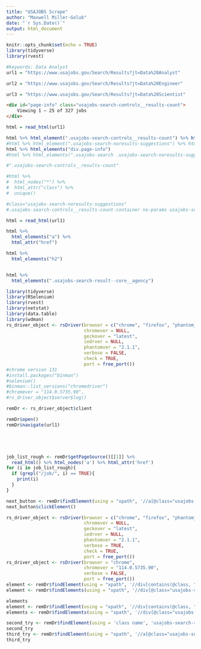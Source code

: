 ```yaml
---
title: "USAJOBS Scrape"
author: "Maxwell Miller-Golub"
date: "`r Sys.Date()`"
output: html_document
---
```


```r
knitr::opts_chunk$set(echo = TRUE)
library(tidyverse)
library(rvest)
```

```r
#keywords: Data Analyst
url1 = "https://www.usajobs.gov/Search/Results?jt=Data%20Analyst"

url2 = "https://www.usajobs.gov/Search/Results?jt=Data%20Engineer"

url3 = "https://www.usajobs.gov/Search/Results?jt=Data%20Scientist"

```


```html
<div id="page-info" class="usajobs-search-controls__results-count">
    Viewing 1 – 25 of 327 jobs
</div>
```

```r
html = read_html(url1)

html %>% html_element(".usajobs-search-controls__results-count") %>% html_text2()
#html %>% html_element(".usajobs-search-noresults-suggestions") %>% html_text2()
html %>% html_elements("div.page-info")
#html %>% html_elements(".usajobs-search .usajobs-search-noresults-suggestions")

#".usajobs-search-controls__results-count"

#html %>% 
#  html_nodes("*") %>% 
#  html_attr("class") %>% 
#  unique()

#class="usajobs-search-noresults-suggestions"
#.usajobs-search-controls__results-count-container no-params usajobs-search-noresults
```

```r

html = read_html(url1)

html %>% 
  html_elements("a") %>% 
  html_attr("href")

html %>% 
  html_elements("h2")


html %>% 
  html_elements(".usajobs-search-result--core__agency")

```
```r
library(tidyverse)
library(RSelenium)
library(rvest)
library(netstat)
library(data.table)
library(wdman)
rs_driver_object <- rsDriver(browser = c("chrome", "firefox", "phantomjs", "internet explorer"),
                             chromever = NULL,
                             geckover = "latest",
                             iedrver = NULL,
                             phantomver = "2.1.1",
                             verbose = FALSE,
                             check = TRUE,
                             port = free_port())
#chrome version 131
#install.packages("binman")
#selenium()
#binman::list_versions("chromedriver")
#chromever = "114.0.5735.90",
#rs_driver_object$server$log()

remDr <- rs_driver_object$client

remDr$open()
remDr$navigate(url1)





job_list_rough <- remDr$getPageSource()[[1]] %>%
  read_html() %>% html_nodes('a') %>% html_attr('href') 
for (i in job_list_rough){
  if (grepl("/job/", i) == TRUE){
    print(i) 
  }
}

next_button <- remDr$findElement(using = "xpath", '//a[@class="usajobs-search-pagination__next-page"]')
next_button$clickElement()

```

```r
rs_driver_object <- rsDriver(browser = c("chrome", "firefox", "phantomjs", "internet explorer"),
                             chromever = NULL,
                             geckover = "latest",
                             iedrver = NULL,
                             phantomver = "2.1.1",
                             verbose = TRUE,
                             check = TRUE,
                             port = free_port())
rs_driver_object <- rsDriver(browser = "chrome",
                             chromever = "114.0.5735.90",
                             verbose = FALSE,
                             port = free_port())
element <- remDr$findElement(using = "xpath", '//div[contains(@class, "usajobs-search-result--core"')
element <- remDr$findElements(using = "xpath", '//div[@class="usajobs-search-result--core"')

elements
element <- remDr$findElement(using = "xpath", '//div[contains(@class, "usajobs-search-result--core"')
elements <- remDr$findElements(using = "xpath", '//div[@class="usajobs-search-result--core"')

second_try <- remDr$findElement(using = 'class name', 'usajobs-search-result--core__title search-joa-link')
second_try
third_try <- remDr$findElement(using = "xpath", '//a[@class="usajobs-search-save-cta"]')
third_try
```








